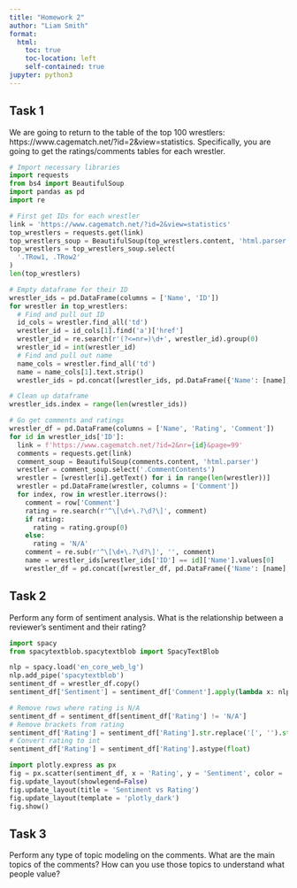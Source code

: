 ```yaml
---
title: "Homework 2"
author: "Liam Smith"
format:
  html:
    toc: true
    toc-location: left
    self-contained: true
jupyter: python3
---
```


## Task 1

We are going to return to the table of the top 100 wrestlers: https://www.cagematch.net/?id=2&view=statistics. Specifically, you are going to get the ratings/comments tables for each wrestler.
```python
# Import necessary libraries
import requests
from bs4 import BeautifulSoup
import pandas as pd
import re

# First get IDs for each wrestler
link = 'https://www.cagematch.net/?id=2&view=statistics'
top_wrestlers = requests.get(link)
top_wrestlers_soup = BeautifulSoup(top_wrestlers.content, 'html.parser')
top_wrestlers = top_wrestlers_soup.select(
  '.TRow1, .TRow2'
)
len(top_wrestlers)

# Empty dataframe for their ID
wrestler_ids = pd.DataFrame(columns = ['Name', 'ID'])
for wrestler in top_wrestlers:
  # Find and pull out ID
  id_cols = wrestler.find_all('td')
  wrestler_id = id_cols[1].find('a')['href']
  wrestler_id = re.search(r'(?<=nr=)\d+', wrestler_id).group(0)
  wrestler_id = int(wrestler_id)
  # Find and pull out name
  name_cols = wrestler.find_all('td')
  name = name_cols[1].text.strip()
  wrestler_ids = pd.concat([wrestler_ids, pd.DataFrame({'Name': [name], 'ID': [wrestler_id]})])

# Clean up dataframe
wrestler_ids.index = range(len(wrestler_ids))
```

```python
# Go get comments and ratings
wrestler_df = pd.DataFrame(columns = ['Name', 'Rating', 'Comment'])
for id in wrestler_ids['ID']:
  link = f'https://www.cagematch.net/?id=2&nr={id}&page=99'
  comments = requests.get(link)
  comment_soup = BeautifulSoup(comments.content, 'html.parser')
  wrestler = comment_soup.select('.CommentContents')
  wrestler = [wrestler[i].getText() for i in range(len(wrestler))]
  wrestler = pd.DataFrame(wrestler, columns = ['Comment'])
  for index, row in wrestler.iterrows():
    comment = row['Comment']
    rating = re.search(r'^\[\d+\.?\d?\]', comment)
    if rating:
      rating = rating.group(0)
    else:
      rating = 'N/A'
    comment = re.sub(r'^\[\d+\.?\d?\]', '', comment)
    name = wrestler_ids[wrestler_ids['ID'] == id]['Name'].values[0]
    wrestler_df = pd.concat([wrestler_df, pd.DataFrame({'Name': [name], 'Rating': [rating], 'Comment': [comment]})], ignore_index=True)
```

## Task 2

Perform any form of sentiment analysis. What is the relationship between a reviewer's sentiment and their rating?
```python
import spacy
from spacytextblob.spacytextblob import SpacyTextBlob

nlp = spacy.load('en_core_web_lg')
nlp.add_pipe('spacytextblob')
sentiment_df = wrestler_df.copy()
sentiment_df['Sentiment'] = sentiment_df['Comment'].apply(lambda x: nlp(x)._.blob.polarity)
```

```python
# Remove rows where rating is N/A
sentiment_df = sentiment_df[sentiment_df['Rating'] != 'N/A']
# Remove brackets from rating
sentiment_df['Rating'] = sentiment_df['Rating'].str.replace('[', '').str.replace(']', '')
# Convert rating to int
sentiment_df['Rating'] = sentiment_df['Rating'].astype(float)
```

```python
import plotly.express as px
fig = px.scatter(sentiment_df, x = 'Rating', y = 'Sentiment', color = 'Name')
fig.update_layout(showlegend=False)
fig.update_layout(title = 'Sentiment vs Rating')
fig.update_layout(template = 'plotly_dark')
fig.show()
```

## Task 3

Perform any type of topic modeling on the comments. What are the main topics of the comments? How can you use those topics to understand what people value?